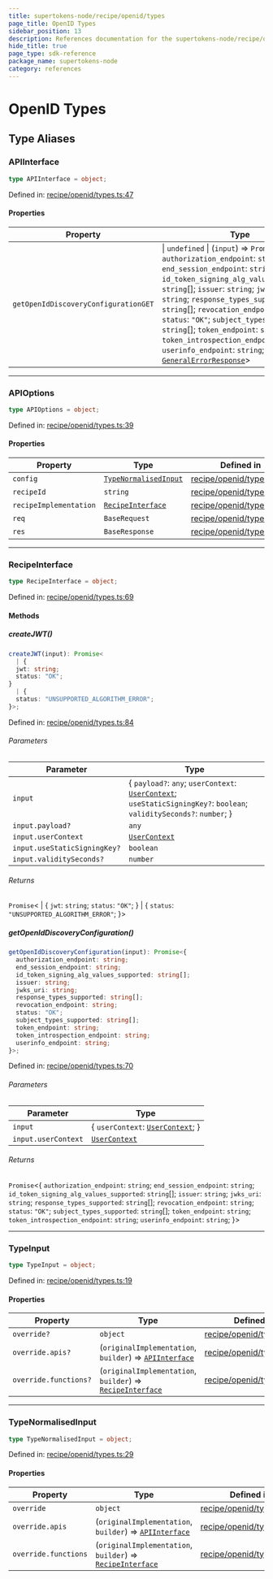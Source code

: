 ```yaml
---
title: supertokens-node/recipe/openid/types
page_title: OpenID Types
sidebar_position: 13
description: References documentation for the supertokens-node/recipe/openid/types package
hide_title: true
page_type: sdk-reference
package_name: supertokens-node
category: references
---
```


# OpenID Types


## Type Aliases

### APIInterface

```ts
type APIInterface = object;
```

Defined in: [recipe/openid/types.ts:47](https://github.com/supertokens/supertokens-node/blob/8353a9a70d8b17dd9ff6ffe41201fa2ef0e60218/lib/ts/recipe/openid/types.ts#L47)

#### Properties

| Property | Type | Defined in |
| ------ | ------ | ------ |
| <a id="getopeniddiscoveryconfigurationget"></a> `getOpenIdDiscoveryConfigurationGET` | \| `undefined` \| (`input`) => `Promise`\< \| \{ `authorization_endpoint`: `string`; `end_session_endpoint`: `string`; `id_token_signing_alg_values_supported`: `string`[]; `issuer`: `string`; `jwks_uri`: `string`; `response_types_supported`: `string`[]; `revocation_endpoint`: `string`; `status`: `"OK"`; `subject_types_supported`: `string`[]; `token_endpoint`: `string`; `token_introspection_endpoint`: `string`; `userinfo_endpoint`: `string`; \} \| [`GeneralErrorResponse`](types.mdx#generalerrorresponse)\> | [recipe/openid/types.ts:48](https://github.com/supertokens/supertokens-node/blob/8353a9a70d8b17dd9ff6ffe41201fa2ef0e60218/lib/ts/recipe/openid/types.ts#L48) |

***

### APIOptions

```ts
type APIOptions = object;
```

Defined in: [recipe/openid/types.ts:39](https://github.com/supertokens/supertokens-node/blob/8353a9a70d8b17dd9ff6ffe41201fa2ef0e60218/lib/ts/recipe/openid/types.ts#L39)

#### Properties

| Property | Type | Defined in |
| ------ | ------ | ------ |
| <a id="config"></a> `config` | [`TypeNormalisedInput`](#typenormalisedinput) | [recipe/openid/types.ts:41](https://github.com/supertokens/supertokens-node/blob/8353a9a70d8b17dd9ff6ffe41201fa2ef0e60218/lib/ts/recipe/openid/types.ts#L41) |
| <a id="recipeid"></a> `recipeId` | `string` | [recipe/openid/types.ts:42](https://github.com/supertokens/supertokens-node/blob/8353a9a70d8b17dd9ff6ffe41201fa2ef0e60218/lib/ts/recipe/openid/types.ts#L42) |
| <a id="recipeimplementation"></a> `recipeImplementation` | [`RecipeInterface`](#recipeinterface) | [recipe/openid/types.ts:40](https://github.com/supertokens/supertokens-node/blob/8353a9a70d8b17dd9ff6ffe41201fa2ef0e60218/lib/ts/recipe/openid/types.ts#L40) |
| <a id="req"></a> `req` | `BaseRequest` | [recipe/openid/types.ts:43](https://github.com/supertokens/supertokens-node/blob/8353a9a70d8b17dd9ff6ffe41201fa2ef0e60218/lib/ts/recipe/openid/types.ts#L43) |
| <a id="res"></a> `res` | `BaseResponse` | [recipe/openid/types.ts:44](https://github.com/supertokens/supertokens-node/blob/8353a9a70d8b17dd9ff6ffe41201fa2ef0e60218/lib/ts/recipe/openid/types.ts#L44) |

***

### RecipeInterface

```ts
type RecipeInterface = object;
```

Defined in: [recipe/openid/types.ts:69](https://github.com/supertokens/supertokens-node/blob/8353a9a70d8b17dd9ff6ffe41201fa2ef0e60218/lib/ts/recipe/openid/types.ts#L69)

#### Methods

##### createJWT()

```ts
createJWT(input): Promise<
  | {
  jwt: string;
  status: "OK";
}
  | {
  status: "UNSUPPORTED_ALGORITHM_ERROR";
}>;
```

Defined in: [recipe/openid/types.ts:84](https://github.com/supertokens/supertokens-node/blob/8353a9a70d8b17dd9ff6ffe41201fa2ef0e60218/lib/ts/recipe/openid/types.ts#L84)

###### Parameters

| Parameter | Type |
| ------ | ------ |
| `input` | \{ `payload?`: `any`; `userContext`: [`UserContext`](types.mdx#usercontext); `useStaticSigningKey?`: `boolean`; `validitySeconds?`: `number`; \} |
| `input.payload?` | `any` |
| `input.userContext` | [`UserContext`](types.mdx#usercontext) |
| `input.useStaticSigningKey?` | `boolean` |
| `input.validitySeconds?` | `number` |

###### Returns

`Promise`\<
  \| \{
  `jwt`: `string`;
  `status`: `"OK"`;
\}
  \| \{
  `status`: `"UNSUPPORTED_ALGORITHM_ERROR"`;
\}\>

##### getOpenIdDiscoveryConfiguration()

```ts
getOpenIdDiscoveryConfiguration(input): Promise<{
  authorization_endpoint: string;
  end_session_endpoint: string;
  id_token_signing_alg_values_supported: string[];
  issuer: string;
  jwks_uri: string;
  response_types_supported: string[];
  revocation_endpoint: string;
  status: "OK";
  subject_types_supported: string[];
  token_endpoint: string;
  token_introspection_endpoint: string;
  userinfo_endpoint: string;
}>;
```

Defined in: [recipe/openid/types.ts:70](https://github.com/supertokens/supertokens-node/blob/8353a9a70d8b17dd9ff6ffe41201fa2ef0e60218/lib/ts/recipe/openid/types.ts#L70)

###### Parameters

| Parameter | Type |
| ------ | ------ |
| `input` | \{ `userContext`: [`UserContext`](types.mdx#usercontext); \} |
| `input.userContext` | [`UserContext`](types.mdx#usercontext) |

###### Returns

`Promise`\<\{
  `authorization_endpoint`: `string`;
  `end_session_endpoint`: `string`;
  `id_token_signing_alg_values_supported`: `string`[];
  `issuer`: `string`;
  `jwks_uri`: `string`;
  `response_types_supported`: `string`[];
  `revocation_endpoint`: `string`;
  `status`: `"OK"`;
  `subject_types_supported`: `string`[];
  `token_endpoint`: `string`;
  `token_introspection_endpoint`: `string`;
  `userinfo_endpoint`: `string`;
\}\>

***

### TypeInput

```ts
type TypeInput = object;
```

Defined in: [recipe/openid/types.ts:19](https://github.com/supertokens/supertokens-node/blob/8353a9a70d8b17dd9ff6ffe41201fa2ef0e60218/lib/ts/recipe/openid/types.ts#L19)

#### Properties

| Property | Type | Defined in |
| ------ | ------ | ------ |
| <a id="override"></a> `override?` | `object` | [recipe/openid/types.ts:20](https://github.com/supertokens/supertokens-node/blob/8353a9a70d8b17dd9ff6ffe41201fa2ef0e60218/lib/ts/recipe/openid/types.ts#L20) |
| `override.apis?` | (`originalImplementation`, `builder`) => [`APIInterface`](#apiinterface) | [recipe/openid/types.ts:25](https://github.com/supertokens/supertokens-node/blob/8353a9a70d8b17dd9ff6ffe41201fa2ef0e60218/lib/ts/recipe/openid/types.ts#L25) |
| `override.functions?` | (`originalImplementation`, `builder`) => [`RecipeInterface`](#recipeinterface) | [recipe/openid/types.ts:21](https://github.com/supertokens/supertokens-node/blob/8353a9a70d8b17dd9ff6ffe41201fa2ef0e60218/lib/ts/recipe/openid/types.ts#L21) |

***

### TypeNormalisedInput

```ts
type TypeNormalisedInput = object;
```

Defined in: [recipe/openid/types.ts:29](https://github.com/supertokens/supertokens-node/blob/8353a9a70d8b17dd9ff6ffe41201fa2ef0e60218/lib/ts/recipe/openid/types.ts#L29)

#### Properties

| Property | Type | Defined in |
| ------ | ------ | ------ |
| <a id="override-1"></a> `override` | `object` | [recipe/openid/types.ts:30](https://github.com/supertokens/supertokens-node/blob/8353a9a70d8b17dd9ff6ffe41201fa2ef0e60218/lib/ts/recipe/openid/types.ts#L30) |
| `override.apis` | (`originalImplementation`, `builder`) => [`APIInterface`](#apiinterface) | [recipe/openid/types.ts:35](https://github.com/supertokens/supertokens-node/blob/8353a9a70d8b17dd9ff6ffe41201fa2ef0e60218/lib/ts/recipe/openid/types.ts#L35) |
| `override.functions` | (`originalImplementation`, `builder`) => [`RecipeInterface`](#recipeinterface) | [recipe/openid/types.ts:31](https://github.com/supertokens/supertokens-node/blob/8353a9a70d8b17dd9ff6ffe41201fa2ef0e60218/lib/ts/recipe/openid/types.ts#L31) |
